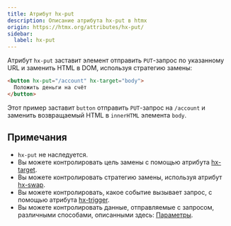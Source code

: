 ```yaml
---
title: Атрибут hx-put
description: Описание атрибута hx-put в htmx
origin: https://htmx.org/attributes/hx-put/
sidebar:
  label: hx-put
---
```


Атрибут `hx-put` заставит элемент отправить `PUT`-запрос по указанному URL и заменить HTML в DOM, используя стратегию замены:

```html wrap
<button hx-put="/account" hx-target="body">
  Положить деньги на счёт
</button>
```

Этот пример заставит `button` отправить `PUT`-запрос на `/account` и заменить возвращаемый HTML в `innerHTML` элемента `body`.

## Примечания

- `hx-put` не наследуется.
- Вы можете контролировать цель замены с помощью атрибута [hx-target](../hx-target).
- Вы можете контролировать стратегию замены, используя атрибут [hx-swap](../hx-swap).
- Вы можете контролировать, какое событие вызывает запрос, с помощью атрибута [hx-trigger](../hx-trigger).
- Вы можете контролировать данные, отправляемые с запросом, различными способами, описанными здесь: [Параметры](/ajax/parameters).
